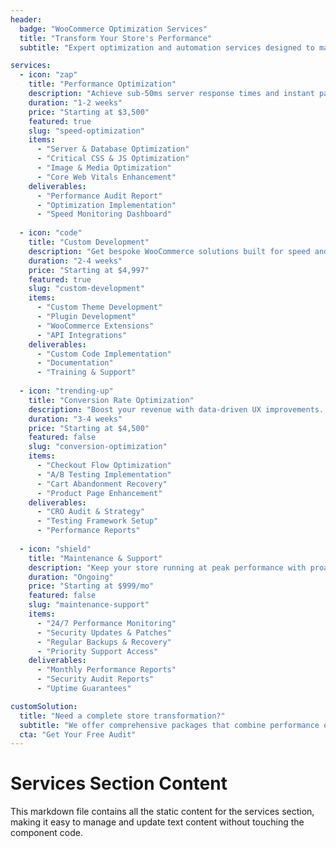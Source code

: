 ```yaml
---
header:
  badge: "WooCommerce Optimization Services"
  title: "Transform Your Store's Performance"
  subtitle: "Expert optimization and automation services designed to make your WooCommerce store incredibly fast, highly converting, and easy to manage."

services:
  - icon: "zap"
    title: "Performance Optimization"
    description: "Achieve sub-50ms server response times and instant page loads. We optimize every aspect of your WooCommerce store for maximum speed and Core Web Vitals compliance."
    duration: "1-2 weeks"
    price: "Starting at $3,500"
    featured: true
    slug: "speed-optimization"
    items:
      - "Server & Database Optimization"
      - "Critical CSS & JS Optimization"
      - "Image & Media Optimization"
      - "Core Web Vitals Enhancement"
    deliverables:
      - "Performance Audit Report"
      - "Optimization Implementation"
      - "Speed Monitoring Dashboard"
      
  - icon: "code"
    title: "Custom Development"
    description: "Get bespoke WooCommerce solutions built for speed and conversions. No bloated themes or plugins - just clean, fast code."
    duration: "2-4 weeks"
    price: "Starting at $4,997"
    featured: true
    slug: "custom-development"
    items:
      - "Custom Theme Development"
      - "Plugin Development"
      - "WooCommerce Extensions"
      - "API Integrations"
    deliverables:
      - "Custom Code Implementation"
      - "Documentation"
      - "Training & Support"
      
  - icon: "trending-up"
    title: "Conversion Rate Optimization"
    description: "Boost your revenue with data-driven UX improvements. We optimize checkout flows, product pages, and user journeys to maximize conversions."
    duration: "3-4 weeks"
    price: "Starting at $4,500"
    featured: false
    slug: "conversion-optimization"
    items:
      - "Checkout Flow Optimization"
      - "A/B Testing Implementation"
      - "Cart Abandonment Recovery"
      - "Product Page Enhancement"
    deliverables:
      - "CRO Audit & Strategy"
      - "Testing Framework Setup"
      - "Performance Reports"
      
  - icon: "shield"
    title: "Maintenance & Support"
    description: "Keep your store running at peak performance with proactive maintenance, security monitoring, and expert support when you need it."
    duration: "Ongoing"
    price: "Starting at $999/mo"
    featured: false
    slug: "maintenance-support"
    items:
      - "24/7 Performance Monitoring"
      - "Security Updates & Patches"
      - "Regular Backups & Recovery"
      - "Priority Support Access"
    deliverables:
      - "Monthly Performance Reports"
      - "Security Audit Reports"
      - "Uptime Guarantees"

customSolution:
  title: "Need a complete store transformation?"
  subtitle: "We offer comprehensive packages that combine performance optimization, automation, and ongoing support for maximum impact."
  cta: "Get Your Free Audit"
---
```


# Services Section Content

This markdown file contains all the static content for the services section, making it easy to manage and update text content without touching the component code.